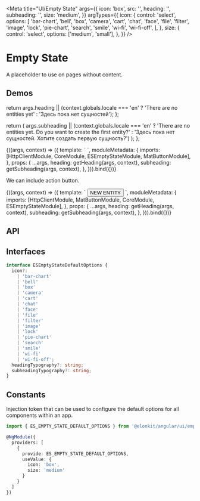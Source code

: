 




<Meta
  title="UI/Empty State"
  args={{
    icon: 'box',
    src: '',
    heading: '',
    subheading: '',
    size: 'medium',
  }}
  argTypes={{
    icon: {
      control: 'select',
      options: [
        'bar-chart',
        'bell',
        'box',
        'camera',
        'cart',
        'chat',
        'face',
        'file',
        'filter',
        'image',
        'lock',
        'pie-chart',
        'search',
        'smile',
        'wi-fi',
        'wi-fi-off',
      ],
    },
    size: {
      control: 'select',
      options: ['medium', 'small'],
    },
  }}
/>

# Empty State

A placeholder to use on pages without content.

## Demos

  return args.heading || (context.globals.locale === 'en' ? 'There are no entities yet' : 'Здесь пока нет сущностей');
};

  return (
    args.subheading ||
    (context.globals.locale === 'en'
      ? 'There are no entities yet. Do you want to create the first entity?'
      : 'Здесь пока нет сущностей. Хотите создать первую сущность?')
  );
};

<Canvas source={EMPTY_STATE_STORY_BASIC_SOURCE}>
  <Story name="Basic" height="200px">
    {((args, context) => ({
      template: `
      <es-empty-state
        [icon]="icon"
        [heading]="heading"
        [subheading]="subheading"
        [size]="size">
      </es-empty-state>`,
      moduleMetadata: {
        imports: [HttpClientModule, CoreModule, ESEmptyStateModule, MatButtonModule],
      },
      props: {
        ...args,
        heading: getHeading(args, context),
        subheading: getSubheading(args, context),
      },
    })).bind({})}
  </Story>
</Canvas>

We can include action button.

<Canvas source={EMPTY_STATE_STORY_BUTTON_SOURCE}>
  <Story name="Button" height="230px">
    {((args, context) => ({
      template: `
       <es-empty-state
        [icon]="icon"
        [heading]="heading"
        [subheading]="subheading"
        [size]="size">
          <button mat-stroked-button color="primary">NEW ENTITY</button>
        </es-empty-state>
      `,
      moduleMetadata: {
        imports: [HttpClientModule, MatButtonModule, CoreModule, ESEmptyStateModule],
      },
      props: {
        ...args,
        heading: getHeading(args, context),
        subheading: getSubheading(args, context),
      },
    })).bind({})}
  </Story>
</Canvas>

## API

<ArgsTable of={ESEmptyStateComponent} />

## Interfaces

```ts
interface ESEmptyStateDefaultOptions {
  icon?:
    | 'bar-chart'
    | 'bell'
    | 'box'
    | 'camera'
    | 'cart'
    | 'chat'
    | 'face'
    | 'file'
    | 'filter'
    | 'image'
    | 'lock'
    | 'pie-chart'
    | 'search'
    | 'smile'
    | 'wi-fi'
    | 'wi-fi-off';
  headingTypography?: string;
  subheadingTypography?: string;
}
```

## Constants

Injection token that can be used to configure the default options for all components within an app.

```ts
import { ES_EMPTY_STATE_DEFAULT_OPTIONS } from '@elonkit/angular/ui/empty-state';

@NgModule({
  providers: [
    {
      provide: ES_EMPTY_STATE_DEFAULT_OPTIONS,
      useValue: {
        icon: 'box',
        size: 'medium'
      }
    }
  ]
})
```
